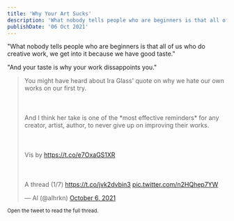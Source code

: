 ```yaml
---
title: 'Why Your Art Sucks'
description: 'What nobody tells people who are beginners is that all of us who do creative work, we get into it because we have good taste. And your taste is why your work dissappoints you.'
publishDate: '06 Oct 2021'
---
```


"What nobody tells people who are beginners is that all of us who do creative work, we get into it because we have good taste."

"And your taste is why your work dissappoints you."

<blockquote class="twitter-tweet"><p lang="en" dir="ltr">You might have heard about Ira Glass&#39; quote on why we hate our own works on our first try.<br></br><br></br>And I think her take is one of the *most effective reminders* for any creator, artist, author, to never give up on improving their works.<br></br><br></br>Vis by <a href="https://t.co/e7OxaGS1XR">https://t.co/e7OxaGS1XR</a> <br></br><br></br>A thread (1/7) <a href="https://t.co/jvk2dvbin3">https://t.co/jvk2dvbin3</a> <a href="https://t.co/n2HQhep7YW">pic.twitter.com/n2HQhep7YW</a></p>&mdash; Al (@alhrkn) <a href="https://twitter.com/alhrkn/status/1445591962032037891?ref_src=twsrc%5Etfw">October 6, 2021</a></blockquote>

<small> Open the tweet to read the full thread.</small>